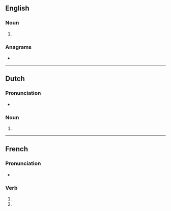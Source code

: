 {{also|hectarés}}
==English==

===Noun===
{{head|en|noun plural form}}

# {{plural of|hectare|lang=en}}

===Anagrams===
* {{anagrams|en|Cheaster|cheaters|reachest|recheats|teachers}}

----

==Dutch==

===Pronunciation===
* {{audio|Nl-hectares.ogg|Audio|lang=nl}}

===Noun===
{{head|nl|noun plural form}}

# {{nl-noun form of|pl|hectare}}

----

==French==

===Pronunciation===
* {{homophones|lang=fr|hectare|hectarent}}

===Verb===
{{fr-verb-form}}

# {{inflection of|hectarer||2|s|pres|indc|lang=fr}}
# {{inflection of|hectarer||2|s|pres|subj|lang=fr}}